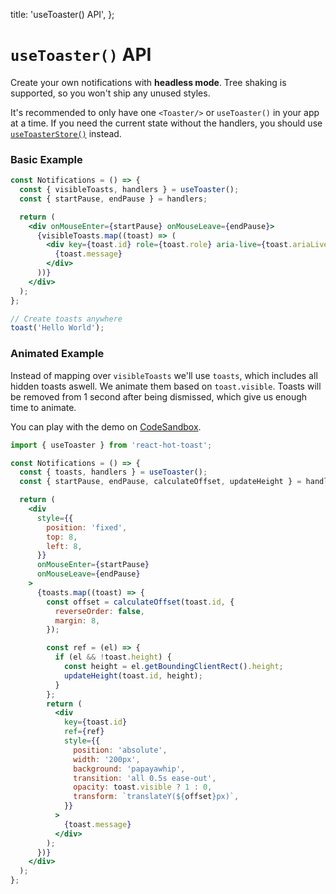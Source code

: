 
  title: 'useToaster() API',
};


# `useToaster()` API

Create your own notifications with **headless mode**. Tree shaking is supported, so you won't ship any unused styles.

It's recommended to only have one `<Toaster/>` or `useToaster()` in your app at a time. If you need the current state without the handlers, you should use [`useToasterStore()`](/docs/use-toaster-state) instead.

### Basic Example

```jsx
const Notifications = () => {
  const { visibleToasts, handlers } = useToaster();
  const { startPause, endPause } = handlers;

  return (
    <div onMouseEnter={startPause} onMouseLeave={endPause}>
      {visibleToasts.map((toast) => (
        <div key={toast.id} role={toast.role} aria-live={toast.ariaLive}>
          {toast.message}
        </div>
      ))}
    </div>
  );
};

// Create toasts anywhere
toast('Hello World');
```

### Animated Example

Instead of mapping over `visibleToasts` we'll use `toasts`, which includes all hidden toasts aswell. We animate them based on `toast.visible`. Toasts will be removed from 1 second after being dismissed, which give us enough time to animate.

You can play with the demo on [CodeSandbox](https://codesandbox.io/s/react-hot-toast-usetoaster-headless-example-zw7op?file=/src/App.js).

```jsx
import { useToaster } from 'react-hot-toast';

const Notifications = () => {
  const { toasts, handlers } = useToaster();
  const { startPause, endPause, calculateOffset, updateHeight } = handlers;

  return (
    <div
      style={{
        position: 'fixed',
        top: 8,
        left: 8,
      }}
      onMouseEnter={startPause}
      onMouseLeave={endPause}
    >
      {toasts.map((toast) => {
        const offset = calculateOffset(toast.id, {
          reverseOrder: false,
          margin: 8,
        });

        const ref = (el) => {
          if (el && !toast.height) {
            const height = el.getBoundingClientRect().height;
            updateHeight(toast.id, height);
          }
        };
        return (
          <div
            key={toast.id}
            ref={ref}
            style={{
              position: 'absolute',
              width: '200px',
              background: 'papayawhip',
              transition: 'all 0.5s ease-out',
              opacity: toast.visible ? 1 : 0,
              transform: `translateY(${offset}px)`,
            }}
          >
            {toast.message}
          </div>
        );
      })}
    </div>
  );
};
```
